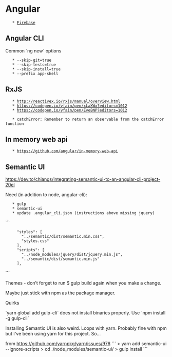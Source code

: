 = Angular =

	* [[Firebase]]

== Angular CLI ==

Common `ng new` options
	* --skip-git=true
	* --skip-tests=true
	* --skip-install=true
	* --prefix app-shell

== RxJS ==

    * http://reactivex.io/rxjs/manual/overview.html
    * https://codepen.io/yfain/pen/xLaXWx?editors=1012
    * https://codepen.io/yfain/pen/EveBNP?editors=1012

    * catchError: Remember to return an observable from the catchError function

== In memory web api ==

	* https://github.com/angular/in-memory-web-api

== Semantic UI ==

https://dev.to/chiangs/integrating-semantic-ui-to-an-angular-cli-project-20el

Need (in addition to node, angular-cli):
	* gulp
	* semantic-ui
	* update .angular_cli.json (instructions above missing jquery)

```
      "styles": [
        "../semantic/dist/semantic.min.css",
        "styles.css"
      ],
      "scripts": [
        "../node_modules/jquery/dist/jquery.min.js",
        "../semantic/dist/semantic.min.js"
      ],
```

Themes - don’t forget to run $ gulp build again when you make a change.

Maybe just stick with npm as the package manager.

Quirks

`yarn global add gulp-cli` does not install binaries properly.
Use `npm install -g gulp-cli`

Installing Semantic UI is also weird. Loops with yarn. Probably
fine with npm but I've been using yarn for this project. So...

from https://github.com/yarnpkg/yarn/issues/976
```
> yarn add semantic-ui --ignore-scripts
> cd ./node_modules/semantic-ui/
> gulp install
```
